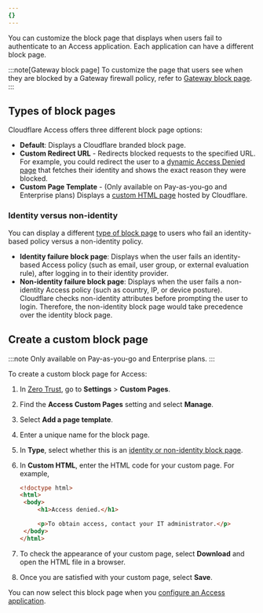```yaml
---
{}
---
```


You can customize the block page that displays when users fail to authenticate to an Access application. Each application can have a different block page.

:::note[Gateway block page]
To customize the page that users see when they are blocked by a Gateway firewall policy, refer to [Gateway block page](/cloudflare-one/policies/gateway/block-page/).
:::

## Types of block pages

Cloudflare Access offers three different block page options:

- **Default**: Displays a Cloudflare branded block page.
- **Custom Redirect URL** - Redirects blocked requests to the specified URL. For example, you could redirect the user to a [dynamic Access Denied page](https://github.com/cloudflare/cf-identity-dynamic) that fetches their identity and shows the exact reason they were blocked.
- **Custom Page Template** - (Only available on Pay-as-you-go and Enterprise plans) Displays a [custom HTML page](/cloudflare-one/applications/block-page/#create-a-custom-block-page) hosted by Cloudflare.

### Identity versus non-identity

You can display a different [type of block page](/cloudflare-one/applications/block-page/#types-of-block-pages) to users who fail an identity-based policy versus a non-identity policy.

- **Identity failure block page**: Displays when the user fails an identity-based Access policy (such as email, user group, or external evaluation rule), after logging in to their identity provider.
- **Non-identity failure block page**: Displays when the user fails a non-identity Access policy (such as country, IP, or device posture). Cloudflare checks non-identity attributes before prompting the user to login. Therefore, the non-identity block page would take precedence over the identity block page.

## Create a custom block page

:::note
Only available on Pay-as-you-go and Enterprise plans.
:::

To create a custom block page for Access:

1. In [Zero Trust](https://one.dash.cloudflare.com/), go to **Settings** > **Custom Pages**.

2. Find the **Access Custom Pages** setting and select **Manage**.

3. Select **Add a page template**.

4. Enter a unique name for the block page.

5. In **Type**, select whether this is an [identity or non-identity block page](/cloudflare-one/applications/block-page/#identity-versus-non-identity).

6. In **Custom HTML**, enter the HTML code for your custom page. For example,

   ```html
   <!doctype html>
   <html>
   	<body>
   		<h1>Access denied.</h1>

   		<p>To obtain access, contact your IT administrator.</p>
   	</body>
   </html>
   ```

7. To check the appearance of your custom page, select **Download** and open the HTML file in a browser.

8. Once you are satisfied with your custom page, select **Save**.

You can now select this block page when you [configure an Access application](/cloudflare-one/applications/configure-apps/).
